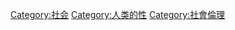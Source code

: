 {{Commonscat|Sexuality and society}}

[[Category:社会|Category:社会]]
[[Category:人类的性|Category:人类的性]]
[[Category:社會倫理|Category:社會倫理]]
